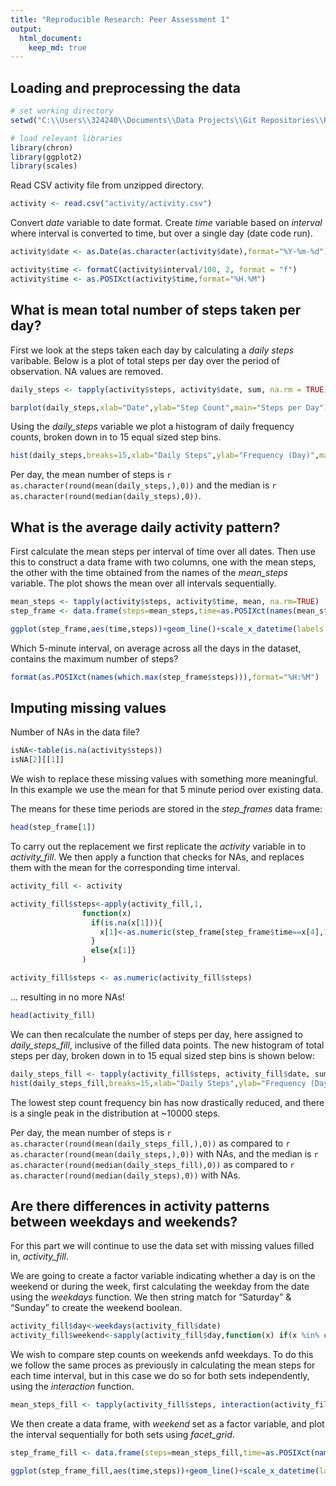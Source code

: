 ---
title: "Reproducible Research: Peer Assessment 1"
output: 
  html_document:
    keep_md: true
---


## Loading and preprocessing the data

```{r echo=FALSE}
# set working directory
setwd("C:\\Users\\324240\\Documents\\Data Projects\\Git Repositories\\RepData_PeerAssessment1")

# load relevant libraries
library(chron)
library(ggplot2)
library(scales)

```


Read CSV activity file from unzipped directory.
```{r echo=TRUE}
activity <- read.csv("activity/activity.csv")
```

Convert *date* variable to date format. Create *time* variable based on *interval* where interval is converted to time, but over a single day (date code run).  
```{r echo=TRUE}
activity$date <- as.Date(as.character(activity$date),format="%Y-%m-%d")

activity$time <- formatC(activity$interval/100, 2, format = "f")
activity$time <- as.POSIXct(activity$time,format="%H.%M")
```

## What is mean total number of steps taken per day?

First we look at the steps taken each day by calculating a *daily steps* varibable. Below is a plot of total steps per day over the period of observation. NA values are removed.
```{r echo=TRUE}
daily_steps <- tapply(activity$steps, activity$date, sum, na.rm = TRUE)

barplot(daily_steps,xlab="Date",ylab="Step Count",main="Steps per Day")
```

Using the *daily_steps* variable we plot a histogram of daily frequency counts, broken down in to 15 equal sized step bins.
```{r echo=TRUE}
hist(daily_steps,breaks=15,xlab="Daily Steps",ylab="Frequency (Day)",main="Histogram of daily steps")
```

Per day, the mean number of steps  is `r as.character(round(mean(daily_steps,),0))` and the median is `r as.character(round(median(daily_steps),0))`.

## What is the average daily activity pattern?

First calculate the mean steps per interval of time over all dates. Then use this to construct a data frame with two columns, one with the mean steps, the other with the time obtained from the names of the *mean_steps* variable. The plot shows the mean over all intervals sequentially.

```{r echo=TRUE}
mean_steps <- tapply(activity$steps, activity$time, mean, na.rm=TRUE)
step_frame <- data.frame(steps=mean_steps,time=as.POSIXct(names(mean_steps)))

ggplot(step_frame,aes(time,steps))+geom_line()+scale_x_datetime(labels = date_format(format="%H:%M")) + xlab("Time") + ylab("Mean no. of steps") + ggtitle("Mean steps against time interval")
```

Which 5-minute interval, on average across all the days in the dataset, contains the maximum number of steps?

```{r echo=TRUE}
format(as.POSIXct(names(which.max(step_frame$steps))),format="%H:%M")
```

## Imputing missing values

Number of NAs in the data file?

```{r echo=TRUE}
isNA<-table(is.na(activity$steps))
isNA[2][[1]]
```

We wish to replace these missing values with something more meaningful. In this example we use the mean for that 5 minute period over existing data. 

The means for these time periods are stored in the *step_frames* data frame:
```{r echo=TRUE}
head(step_frame[1])
```

To carry out the replacement we first replicate the *activity* variable in to *activity_fill*. We then apply a function that checks for NAs, and replaces them with the mean for the corresponding time interval.

```{r echo=TRUE}
activity_fill <- activity

activity_fill$steps<-apply(activity_fill,1,
                function(x) 
                  if(is.na(x[1])){ 
                    x[1]<-as.numeric(step_frame[step_frame$time==x[4],1])
                  }
                  else{x[1]}
                )

activity_fill$steps <- as.numeric(activity_fill$steps)
```

... resulting in no more NAs!

```{r echo=TRUE}
head(activity_fill)
```

We can then recalculate the number of steps per day, here assigned to *daily_steps_fill*, inclusive of the filled data points. The new histogram of total steps per day, broken down in to 15 equal sized step bins is shown below:

```{r echo=TRUE}
daily_steps_fill <- tapply(activity_fill$steps, activity_fill$date, sum, na.rm = TRUE)
hist(daily_steps_fill,breaks=15,xlab="Daily Steps",ylab="Frequency (Day)",main="Histogram of daily steps (with filled values)")
```

The lowest step count frequency bin has now drastically reduced, and there is a single peak in the distribution at ~10000 steps.

Per day, the mean number of steps  is `r as.character(round(mean(daily_steps_fill,),0))` as compared to `r as.character(round(mean(daily_steps,),0))` with NAs, and the median is `r as.character(round(median(daily_steps_fill),0))` as compared to `r as.character(round(median(daily_steps),0))` with NAs.



## Are there differences in activity patterns between weekdays and weekends?

For this part we will continue to use the data set with missing values filled in, *activity_fill*.

We are going to create a factor variable indicating whether a day is on the weekend or during the week, first calculating the weekday from the date using the *weekdays* function. We then string match for "Saturday" & "Sunday" to create the weekend boolean.

```{r echo=TRUE}
activity_fill$day<-weekdays(activity_fill$date)
activity_fill$weekend<-sapply(activity_fill$day,function(x) if(x %in% c("Saturday","Sunday")){T}else{F})
```

We wish to compare step counts on weekends anfd weekdays. To do this we follow the same proces as previously in calculating the mean steps for each time interval, but in this case we do so for both sets independently, using the *interaction* function.

```{r echo=TRUE}
mean_steps_fill <- tapply(activity_fill$steps, interaction(activity_fill$time,activity_fill$weekend), mean)
```

We then create a data frame, with *weekend* set as a factor variable, and plot the interval sequentially for both sets using *facet_grid*.


```{r echo=TRUE}
step_frame_fill <- data.frame(steps=mean_steps_fill,time=as.POSIXct(names(mean_steps_fill)),weekend=as.factor(c(rep("weekday", 288), rep("weekend", 288))))

ggplot(step_frame_fill,aes(time,steps))+geom_line()+scale_x_datetime(labels = date_format(format="%H:%M")) + xlab("Time") + ylab("Mean no. of steps") + ggtitle("Mean steps against time interval") + facet_grid(. ~ weekend)
```



